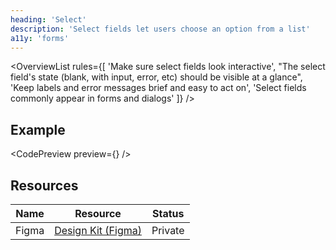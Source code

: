 ```yaml
---
heading: 'Select'
description: 'Select fields let users choose an option from a list'
a11y: 'forms'
---
```



<OverviewList rules={[
  'Make sure select fields look interactive',
  "The select field's state (blank, with input, error, etc) should be visible at a glance",
  'Keep labels and error messages brief and easy to act on',
  'Select fields commonly appear in forms and dialogs'
]} />

## Example

<CodePreview preview={<SelectBasicPreview />} />
<LivePlayground />

## Resources

| Name     | Resource | Status                                               |
| -------- | -------- | ---------------------------------------------------- |
| Figma    | [Design Kit (Figma)](https://www.figma.com/design/ducwqOCxoxcWc3ReV3FYd8/Digital-University-Component-Library?m=auto&node-id=0-1)      |                         Private                      |
